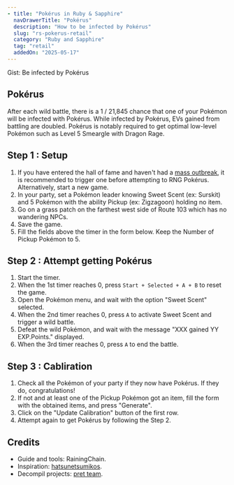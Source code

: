 ```yaml
---
- title: "Pokérus in Ruby & Sapphire"
  navDrawerTitle: "Pokérus"
  description: "How to be infected by Pokérus"
  slug: "rs-pokerus-retail"
  category: "Ruby and Sapphire"
  tag: "retail"
  addedOn: "2025-05-17"
---
```


<Gist>Gist: Be infected by Pokérus</Gist>

## Pokérus

After each wild battle, there is a 1 / 21,845 chance that one of your Pokémon will be infected with Pokérus. While infected by Pokérus, EVs gained from battling are doubled. Pokérus is notably required to get optimal low-level Pokémon such as Level 5 Smeargle with Dragon Rage.

## Step 1 : Setup

1. If you have entered the hall of fame and haven't had a [mass outbreak](https://bulbapedia.bulbagarden.net/wiki/Mass_outbreak#Generation_III), it is recommended to trigger one before attempting to RNG Pokérus. Alternatively, start a new game.
1. In your party, set a Pokémon leader knowing Sweet Scent (ex: Surskit) and 5 Pokémon with the ability Pickup (ex: Zigzagoon) holding no item.
1. Go on a grass patch on the farthest west side of Route 103 which has no wandering NPCs.
1. Save the game.
1. Fill the fields above the timer in the form below. Keep the Number of Pickup Pokémon to 5.

## Step 2 : Attempt getting Pokérus

1. Start the timer.
1. When the 1st timer reaches 0, press `Start + Selected + A + B` to reset the game.
1. Open the Pokémon menu, and wait with the option "Sweet Scent" selected.
1. When the 2nd timer reaches 0, press `A` to activate Sweet Scent and trigger a wild battle.
1. Defeat the wild Pokémon, and wait with the message "XXX gained YY EXP.Points." displayed.
1. When the 3rd timer reaches 0, press `A` to end the battle.

## Step 3 : Cabliration

1. Check all the Pokémon of your party if they now have Pokérus. If they do, congratulations!
1. If not and at least one of the Pickup Pokémon got an item, fill the form with the obtained items, and press "Generate".
1. Click on the "Update Calibration" button of the first row.
1. Attempt again to get Pokérus by following the Step 2.

<Gen3Pokerus />

## Credits

- Guide and tools: RainingChain.
- Inspiration: [hatsunetsumikos](https://www.reddit.com/r/pokemonrng/comments/xgx146/gen3_pokerus_rng_guide_for_retail/).
- Decompil projects: [pret team](https://github.com/pret).

